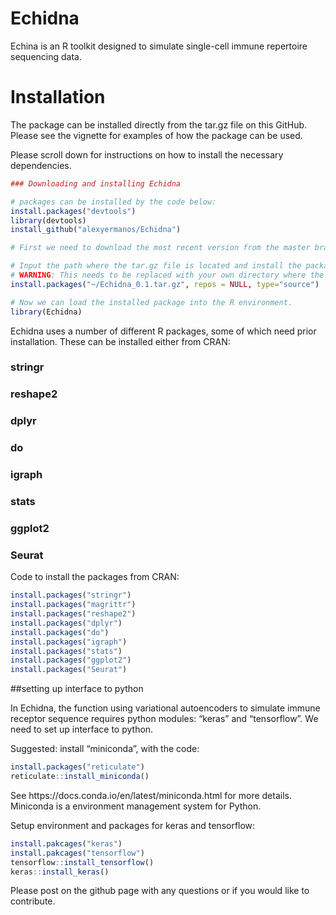 # Echidna

Echina is an R toolkit designed to simulate single-cell immune repertoire sequencing data. 


# Installation

The package can be installed directly from the tar.gz file on this GitHub. Please see the vignette for examples of how the package can be used.

Please scroll down for instructions on how to install the necessary dependencies. 

```r
### Downloading and installing Echidna

# packages can be installed by the code below:
install.packages("devtools")
library(devtools)
install_github("alexyermanos/Echidna")

# First we need to download the most recent version from the master branch at https://github.com/alexyermanos/Echidna we can install the package using the following command. 

# Input the path where the tar.gz file is located and install the package by typing:
# WARNING: This needs to be replaced with your own directory where the downloaded package is found
install.packages("~/Echidna_0.1.tar.gz", repos = NULL, type="source")

# Now we can load the installed package into the R environment. 
library(Echidna)
```

Echidna uses a number of different R packages, some of which need prior installation. These can be installed either from CRAN:

### stringr
### reshape2
### dplyr
### do
### igraph
### stats 
### ggplot2
### Seurat

Code to install the packages from CRAN:
```r
install.packages("stringr")
install.packages("magrittr")
install.packages("reshape2")
install.packages("dplyr")
install.packages("do")
install.packages("igraph")
install.packages("stats")
install.packages("ggplot2")
install.packages("Seurat")

```

##setting up interface to python

In Echidna, the function using variational autoencoders to simulate immune receptor sequence requires python modules: "keras" and "tensorflow". We need to set up interface to python.

Suggested: install "miniconda", with the code:
```r
install.packages("reticulate")
reticulate::install_miniconda()
```
See https://docs.conda.io/en/latest/miniconda.html for more details.
Miniconda is a environment management system for Python.

Setup environment and packages for keras and tensorflow:
```r
install.pakcages("keras")
install.pakcages("tensorflow")
tensorflow::install_tensorflow()
keras::install_keras()
```


Please post on the github page with any questions or if you would like to contribute.
